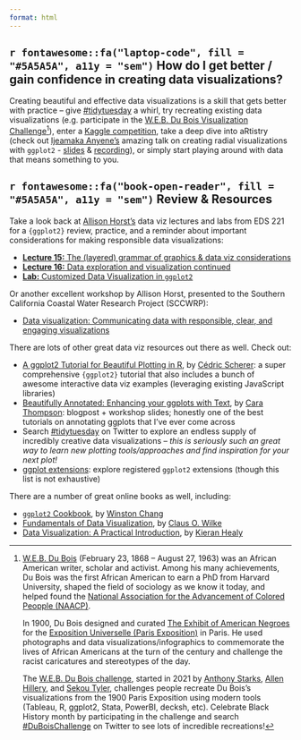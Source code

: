 ```yaml
---
format: html
---
```


## **`r fontawesome::fa("laptop-code", fill = "#5A5A5A", a11y = "sem")`** How do I get better / gain confidence in creating data visualizations?

Creating beautiful and effective data visualizations is a skill that gets better with practice -- give [#tidytuesday](https://github.com/rfordatascience/tidytuesday) a whirl, try recreating existing data visualizations (e.g. participate in the [W.E.B. Du Bois Visualization Challenge](https://medium.com/nightingale/recreating-w-e-b-du-boiss-data-portraits-87dd36096f34)[^1]), enter a [Kaggle competition](https://www.kaggle.com/competitions), take a deep dive into aRtistry (check out [Ijeamaka Anyene's](https://ijeamaka-anyene.netlify.app/) amazing talk on creating radial visualizations with `ggplot2` - [slides](https://ijeamakaanyene.github.io/aRt_ggplot/index.html#1) & [recording](https://www.youtube.com/watch?v=h0i6KAahLY8&ab_channel=R-LadiesGlobal)), or simply start playing around with data that means something to you.

[^1]: [W.E.B. Du Bois](https://en.wikipedia.org/wiki/W._E._B._Du_Bois) (February 23, 1868 – August 27, 1963) was an African American writer, scholar and activist. Among his many achievements, Du Bois was the first African American to earn a PhD from Harvard University, shaped the field of sociology as we know it today, and helped found the [National Association for the Advancement of Colored Peopple (NAACP)](https://en.wikipedia.org/wiki/NAACP). 

    In 1900, Du Bois designed and curated [The Exhibit of American Negroes](https://en.wikipedia.org/wiki/The_Exhibit_of_American_Negroes) for the [Exposition Universelle (Paris Exposition)](https://en.wikipedia.org/wiki/Exposition_Universelle_(1900)) in Paris. He used photographs and data visualizations/infographics to commemorate the lives of African Americans at the turn of the century and challenge the racist caricatures and stereotypes of the day.

    The [W.E.B. Du Bois challenge](https://nightingaledvs.com/the-dubois-challenge/), started in 2021 by [Anthony Starks](https://twitter.com/ajstarks), [Allen Hillery](https://twitter.com/AlDatavizguy/status/1358454676497313792?s=20), and [Sekou Tyler](https://twitter.com/sqlsekou/status/1360281040657522689?s=20), challenges people recreate Du Bois's visualizations from the 1900 Paris Exposition using modern tools (Tableau, R, ggplot2, Stata, PowerBI, decksh, etc). Celebrate Black History month by participating in the challenge and search [#DuBoisChallenge](https://twitter.com/search?q=%23DuBoisChallenge&src=typed_query) on Twitter to see lots of incredible recreations!

## **`r fontawesome::fa("book-open-reader", fill = "#5A5A5A", a11y = "sem")`** Review & Resources

Take a look back at [Allison Horst's](https://allisonhorst.github.io/) data viz lectures and labs from EDS 221 for a `{ggplot2}` review, practice, and a reminder about important considerations for making responsible data visualizations:

- [**Lecture 15:** The (layered) grammar of graphics & data viz considerations](https://docs.google.com/presentation/d/e/2PACX-1vSpUdai7BTXprh3dwSNBpJymNGUIOFhEgQn5XbQWZhWy8EpUyd64Lem08YK_kc6tP0iyoJ5wRAVvSYe/pub?start=false&loop=false&delayms=3000&slide=id.p)   
- [**Lecture 16:** Data exploration and visualization continued](https://docs.google.com/presentation/d/e/2PACX-1vR1QB0S3AfBfdJZ1nnhUw2iKSxV83GDc5l9BYPC6yQhxBdnzRpAAZ2lh7QWhX4kY65Uf_q0yK9FtHmW/pub?start=false&loop=false&delayms=3000&slide=id.p)
- [**Lab:** Customized Data Visualization in `ggplot2`](https://allisonhorst.github.io/eds221-day8-comp/data_viz.html)

Or another excellent workshop by Allison Horst, presented to the Southern California Coastal Water Research Project (SCCWRP):

- [Data visualization: Communicating data with responsible, clear, and engaging visualizations](https://docs.google.com/presentation/d/1EA_PfTiSXh8J0JH03d1pcA6luVJeN2oUGozxhZoiydQ/edit#slide=id.g605a49e43e_0_58)

There are lots of other great data viz resources out there as well. Check out:

- [A ggplot2 Tutorial for Beautiful Plotting in R
](https://www.cedricscherer.com/2019/08/05/a-ggplot2-tutorial-for-beautiful-plotting-in-r/), by [Cédric Scherer](https://www.cedricscherer.com/): a super comprehensive `{ggplot2}` tutorial that also includes a bunch of awesome interactive data viz examples (leveraging existing JavaScript libraries)
- [Beautifully Annotated: Enhancing your ggplots with Text](https://www.cararthompson.com/talks/rl-cambridge-beautifully-annotated/), by [Cara Thompson](https://www.cararthompson.com/index.html): blogpost + workshop slides; honestly one of the best tutorials on annotating ggplots that I've ever come across 
- Search [#tidytuesday](https://twitter.com/search?q=%23tidytuesday&src=typed_query) on Twitter to explore an endless supply of incredibly creative data visualizations -- *this is seriously such an great way to learn new plotting tools/approaches and find inspiration for your next plot!*
- [ggplot extensions](https://exts.ggplot2.tidyverse.org/): explore registered `ggplot2` extensions (though this list is not exhaustive)

There are a number of great online books as well, including: 

- [`ggplot2` Cookbook](http://www.cookbook-r.com/Graphs/), by [Winston Chang](https://github.com/wch)
- [Fundamentals of Data Visualization](https://clauswilke.com/dataviz/), by [Claus O. Wilke](https://clauswilke.com/)
- [Data Visualization: A Practical Introduction](https://socviz.co/index.html#preface), by [Kieran Healy](https://kieranhealy.org/)